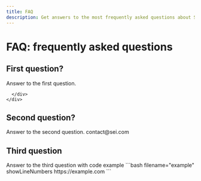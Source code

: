 ```yaml
---
title: FAQ 
description: Get answers to the most frequently asked questions about SEI.
---
```



# FAQ: frequently asked questions
<div className="flex flex-col gap-4 mt-8">
  <Card>
    <div className="flex flex-col gap-4">
      <h2 className="text-xl font-semibold">First question?</h2>
      <div>
        Answer to the first question.
        
      </div>
    </div>
  </Card>
  <Card>
    <div className="flex flex-col gap-4">
      <h2 className="text-xl font-semibold">Second question?</h2>
      <div>
        Answer to the second question. contact@sei.com
      </div>
    </div>
  </Card>
  <Card>
    <div className="flex flex-col gap-4">
      <h2 className="text-xl font-semibold">
        Third question
      </h2>
      <div>
        Answer to the third question with code example
        ```bash filename="example" showLineNumbers
        https://example.com
        ```
      </div>
    </div>
  </Card>

 
</div>
